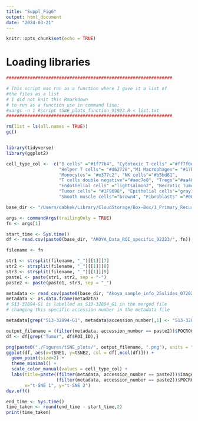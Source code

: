 ```yaml
---
title: "Suppl_Fig6"
output: html_document
date: "2024-03-21"
---
```


```r
knitr::opts_chunk$set(echo = TRUE)

```

# Loading libraries
```r
###############################################################

# This script was run as a function where I gave it a list of 
#the files as a list
# I did not knit this Rmarkdown
# to run as a function use in command line:
#xargs -n 1 Rscript tSNE_plots_function_91923.R < list.txt
###############################################################

rm(list = ls(all.names = TRUE))
gc()


library(tidyverse)
library(ggplot2)
```


```r
cell_type_col <-  c("B cells" ="#1f77b4", "Cytotoxic T cells" ="#ff7f0e","Dendritic cells"="#279e68",
                    "Helper T cells"= "#d62728","M1 Macrophages"= "#17becf","M2 Macrophages" ="#8c564b",
                    "Monocytes"= "#e377c2", "NK cells"="#b5bd61", 
                    "T cells double negative"="#aec7e8", "Tregs"="#aa40fc",
                    "Endothelial cells" ="lightsalmon2", "Necrotic Tumor cells"= "gold2", "other"="burlywood3",
                    "Tumor cells"= "#1F9698", "Epithelial cells"="gray19",
                    "Smooth muscle cells"="brown4", "Fibroblasts" ="#000033")

base_dir <- "/Users/dabkek/Library/CloudStorage/Box-Box/1_Primary_Recurrent_Project/DATA/Akoya_data_images_91123/"

args <- commandArgs(trailingOnly = TRUE)
fn <- args[1]

start_time <- Sys.time()
df <- read.csv(paste0(base_dir, "AKOYA_Data_ROI_specific_92223/", fn)) 

filename <- fn

str1 <- strsplit(filename, "_")[[1]][7]
str2 <- strsplit(filename, "_")[[1]][8]
str3 <- strsplit(filename, "_")[[1]][9]
paste1 <- paste(str1, str2, sep = "-")
paste2 <- paste(paste1, str3, sep = "_")

metadata <- read_csv(paste0(base_dir, "Akoya_sample_info_25slides_072023.csv"))
metadata <- as.data.frame(metadata)
# S13-32894-G1 is labelled as S13-32894_G1 in the merged file
# changing this specific accession number in the metadata file

metadata[grep("S13-32894-G1", metadata$accession_number),1] <- "S13-32894_G1"

output_filename = (filter(metadata, accession_number == paste2))$POCROC_labels
df <- df[grep("Tumor", df$ROI_ID),] 

png(paste0("./Figures/tSNE_plots/", output_filename, ".png"), units = "in", height = 8, width = 12, res = 300)
ggplot(df, aes(x=tSNE1, y=tSNE2, col = df[,ncol(df)])) +
  geom_point(size=2) + 
  theme_minimal() +
  scale_color_manual(values = cell_type_col) +
  labs(title=paste((filter(metadata, accession_number == paste2))$image_svs_name,
                   (filter(metadata, accession_number == paste2))$POCROC_labels, sep = "/"), 
       x="t-SNE 1", y="t-SNE 2")
dev.off()  

end_time <- Sys.time()
time_taken <- round(end_time - start_time,2)
print(time_taken)




```


